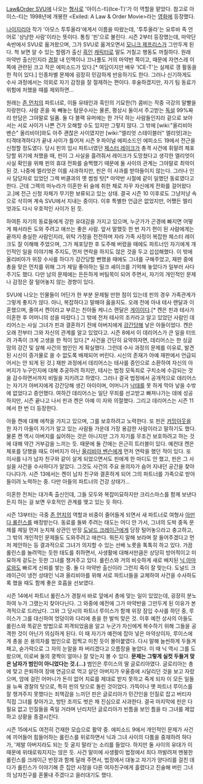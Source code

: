 [[Law&Order SVU]]에 나오는 [[형사]]로 '아이스-티(Ice-T)'가 이 역할을 맡았다. 참고로 아이스-티는 1998년에 개봉한 <Exiled: A Law & Order Movie>라는 [[영화]]에 등장했다.

[[나이지리아]] 작가 '아모스 투투올라'에게서 이름을 따왔는데, '투투올라'는 요루바 족 언어로 '상냥한 사람'이라는 뜻이다. 통칭 '핀'으로 불린다. 시즌 2부터 등장했는데, 마약단속반에서 SVU로 옮겨왔으며, 그가 SVU로 옮겨오면서 [[모니크 제프리스]]가 그만두게 된다. 척 보면 알 수 있는 할렘가 출신 [[흑인]] [[캐릭터]]로 말도 거칠고 행동도 까칠하다. 원래 마약반 출신인지라 [[경찰]] 내 인맥이나 끄나풀도 거의 마약반 쪽이고, 때문에 자연스레 이 쪽에 관련된 크고 작은 에피소드가 있다.[* 여담이지만 배우 'ICE-T'는 실제로 갱 활동을 한 적이 있다.] 인종차별 문제에 굉장히 민감하게 반응하기도 한다. 그러나 신기하게도 수사 과정에서는 의외로 자기 감정을 잘 절제하는 편이다. 후술하겠지만, 자기 팀 동료가 위험에 처했을 때를 제외하면...

원래는 [[존 먼치]]의 파트너로, 이들 유태인과 흑인의 기묘한(?) 콤비는 작중 극강의 말빨을 자랑한다. 사람 혼을 쏙 빼놓는 탐문수사는 물론, 평상시 둘이서 주고받는 [[독설]] 99%짜리 만담은 그야말로 일품. 둘 다 블랙 유머에는 한 가닥 하는 사람들인지라 겉으로 보아서는 서로 사이가 나쁜 건가 오해할 수도 있지만 그렇지 않다. 그 밖에 [wiki:"올리비아 벤슨" 올리비아]와도 아주 괜찮은 사이였지만 [wiki:"엘리엇 스테이블러" 엘리엇]과는 티격태격하다가 끝내 사이가 틀어져 시즌 9 파이널 에피소드인 에피소드 19에서 전근을 신청할 정도였다. 당시 핀의 임시 파트너였던 [[체스터 레이크]]가 총격 사건에 휘말려 체포당할 위기에 처했을 때, 핀이 그 사실을 흘려줘서 레이크가 도망쳤다고 생각한 엘리엇이 사실 확인을 위해 핀의 휴대 전화를 슬쩍했기 때문에 둘 사이의 관계는 그야말로 최악이 된 것. 나중에 엘리엇은 이를 사과하지만, 핀은 이 사과를 받아들이지 않는다. 그러나 인사 담당자로 있었던 그렉 버클과의 옛 썸씽 탓[* 마약반 시절에 같이 일했던 동료였다고 한다. 근데 그렉의 마누라가 이혼한 뒤 술에 취한 채로 자꾸 자신에게 전화를 걸어왔다고.]에 전근 신청 자체가 무기한 보류되고 있는 상태. 결국 시즌 10 이후로도 그냥저냥 속으로 삭히며 계속 SVU에서 지내는 중이다. 이후 특별한 언급은 없었지만, 어쨌든 엘리엇과도 다시 우호적인 사이가 된 듯.

하여튼 자기의 동료들에게 강한 유대감을 가지고 있으며, 누군가가 곤경에 빠지면 어떻게 해서라든 도와 주려고 애쓰는 좋은 사람. 앞서 말했듯 한 번 자기 편이 된 사람에게는 끝까지 충실한 사람인지라, 위탁 가정을 전전하며 자라 가족 사정이 복잡한 체스터 레이크도 잘 이해해 주었으며, 그가 체포당한 후 도주해 버렸을 때에도 파트너인 자기에게 개인적인 일을 이야기해 주지도, 먼저 연락을 하지도 않은 것을 두고 섭섭해했다. 이 밖에 올리비아가 위장 수사를 하다가 강간당할 뻔했을 때에도 그녀를 구해주었고, 재판 중에 총을 맞은 먼치를 위해 그가 제일 좋아하는 밀크 셰이크를 기억해 놓았다가 일부러 사다 주기도 했다. 다만 남의 문제에는 든든하게 버팀목이 되어 주면서, 자기의 개인적인 문제나 감정은 잘 털어놓지 않는 경향이 있다. 

SVU에 나오는 인물들이 어딘가 한 부분 문제될 만한 점이 있는데 핀의 경우 가족관계가 그렇게 좋지가 않다. 아니, 복잡하다고 말해야 옳을지도. 오래 전에 아내 테사 랜달과 이혼했으며, 줄여서 켄이라고 부르는 친아들 케니스 랜달은 [[게이]]이다.[* 켄은 핀과 테사가 이혼한 후 어머니의 성을 따랐다.] 그 밖에 전처 테사의 조카라고 알고 있었던 사람인 데리어스는 사실 그녀가 핀과 결혼하기 전에 아버지에게 [[강간]]당해 낳은 아들이었다. 켄은 오래 전부터 그와 자신의 관계를 알고 있었다고. 시즌 8에서 이 데리어스가 큰 일을 터뜨려 가족이 크게 고생을 한 적이 있다.[* 사건을 간단히 요약하자면, 데리어스는 한 싱글맘의 강간 및 살해 사건의 범인인 게 확실했다. 그런데 수사 과정의 문제를 이유로, 발견된 시신이 증거물로 쓸 수 없도록 배제되어 버린다. 시신의 존재가 아예 재판에서 언급되어서는 안 되게 된 것.] 재판 과정에서 데리어스는 테사를 증인으로 소환하여 자신의 아버지가 누구인지에 대해 추궁하려 하지만, 테사는 법정 모독죄로 구치소에 수감되는 것을 감수하면서까지 비밀을 지키려고 하였다. 그러나 결국 법정에서 공개적으로 데리어스는 자기가 아버지에게 강간당해 생긴 아이이며, 어머니가 [[낙태]]를 못 하게 막아 낳을 수밖에 없었다고 증언했다. 여하간 데리어스는 일단 무죄를 선고받고 빠져나가는 데에 성공하지만, 시즌 끝나고 나서 핀과 켄은 아예 이 자와 의절했다. 그리고 데리어스는 시즌 11에서 한 번 더 등장한다.

아들 켄에 대해 애착을 가지고 있으며, 그를 보호하려고 노력한다. 또 핀은 [[커밍아웃]]을 한 자기 아들이 자기가 알고 있는 사람들 가운데 가장 용감한 사람이라고 말하기도 했다. 물론 켄 역시 아버지를 싫어하는 것은 아니지만 그가 자기를 무조건 보호하려고 하는 것에 대해 약간 거부감을 느끼는 듯. 때문에 둘 간에는 은근히 트러블이 있다. 예컨대 켄은 체포를 당했을 때도 아버지가 아닌 [[올리비아 벤슨]]에게 먼저 연락을 했던 적이 있다. 또 이사를 나가 남자 친구와 같이 살게 되었으면서도 핀에게 한 마디도 안 했고, 핀은 그 사실을 사건을 수사하다가 알았다. 그것도 사건의 주요 용의자가 숨어 지내던 공간을 찾아다니다가. 시즌 13에서는 켄이 남자 친구와 결혼하게 되어 그의 파트너를 가족으로 받아들이려 노력하는 중. 다만 아들의 파트너의 건강 상태가... 

이혼한 전처는 대가족 출신인데, 그들 모두와 복잡미묘하지만 크리스마스를 함께 보낸다든지 하는 걸 보면 우호적인 관계를 맺고 있는 듯 하다.

시즌 13부터는 극중 [[존 먼치]]의 역할과 비중이 줄어들게 되면서 새 파트너로 여형사 [[아만다 롤린스]]를 배정받는다. 동료를 돌봐 주려는 태도는 어디 안 가서, 그녀의 도박 중독 문제를 제일 먼저 눈치채 상관인 반장 [[도널드 크레이근]]에게 당장 털어놓으라고 충고하고, 그 밖의 개인적인 문제들도 도와주려고 애쓴다. 뭐든지 말해 보라며 잘 들어주겠다고 먼저 제안하는 등 결과적으로 그녀가 의지할 수 있는 선배 노릇을 톡톡히 하고 있다. 가끔 롤린스를 놀려먹는 듯한 태도를 취하면서, 사생활에 대해서만큼은 상당히 방어적이고 미묘하게 겉도는 듯한 그녀를 챙겨주고 있다. 롤린스와 거의 비슷하게 새로 배치된 [[닉 아마로]]와도 빠르게 신뢰를 쌓는 중. 둘 다 마약반 출신이라 그런지 죽이 잘 맞는다. 도널드 크레이근이 냉전 상태인 닉과 올리비아를 위해 서로 파트너들을 교체하여 사건을 수사하도록 했을 때도 함께 좋은 호흡을 선보였다. 

시즌 14에서 파트너 롤린스가 경찰서 바로 앞에서 총에 맞는 일이 있었는데, 굉장히 분노하여 누가 그랬는지 찾아다닌다. 그 와중에 예전에 그가 마약반을 그만두게 된 이유가 본격적으로 드러났다. 그와 그 당시의 파트너 루이스가 함께 위장 잠입 수사를 하던 중, 루이스가 그를 대신하여 엉덩이와 다리에 총을 한 발씩 맞은 것. 이후 예전 상사의 아들도 롤린스와 똑같은 방법으로 피격되었음을 알고 누군가 자신에게 복수하기 위해 그들을 공격한 것이 아닌가 의심하게 된다. 이 때 자기가 예전에 잡아 넣은 마약상이자, 루이스에게 총을 쏜 용의자를 범인으로 점찍고 미친 듯이 몰아붙였다. 다시 말해 늘씬하게 두들겨 패고, 숟가락으로 그 자의 눈알을 파 버리겠다고 으름장을 놓았다. 이 때 닉 역시 그를 도왔으며, 이로써 둘의 쿵짝이 얼마나 잘 맞는지 볼 수 있다. '''문제는 그렇게 실컷 두들겨 맞은 남자가 범인이 아니었다는 것.(...)''' 범인은 루이스의 딸 글로리아였다. 글로리아는 총에 맞고 은퇴하여 장애 연금으로 먹고 살던 아버지가 우울증에 시달리던 것을 보고 자랐으며, 암에 걸린 어머니가 돈이 없어 치료를 제대로 받지 못하고 죽게 되자 이 모든 일들을 뉴욕 경찰의 탓으로, 특히 핀의 탓으로 돌린 것이었다. 가뜩이나 옛 파트너 루이스를 잘 챙겨주지 못했다는 죄책감을 느끼던 핀은 글로리아가 민간인을 인질로 잡고 버티자 직접 그녀를 찾아가고, 방탄 조끼도 벗은 채 진심으로 사과한다. 결국 마지막에 핀은 다 필요 없고 인질들을 죽일 거라며 난리치던 글로리아가 빈틈을 보인 틈을 타 그녀를 제압하고 상황을 종결시킨다.

시즌 15에서도 여전히 건재한 모습으로 활약 중. 에피소드 9에서 개인적인 문제가 사건에 끼어들어 힘들어하는 롤린스를 위로하면서 닉과 그녀 사이의 다툼을 중재하려 하다가, '제발 아버지라도 되는 듯 굴지 말라'는 소리를 들었다. 하지만 둘 사이의 유대가 이 때문에 위태로워지지는 않은 듯. 사건 말미에 사생활이 법정에서 죄다 까발려져 멘붕한 롤린스를 크레이근 반장과 함께 달래 주면서, 법정에서 대놓고 자기가 양다리를 걸친 데다가 롤린스가 이야기해 준 집안 사정을 다른 여자친구에게 흘렸다고 진술해 버린 그녀의 남자친구를 혼쭐내 주겠다고 을러대기도 했다.
